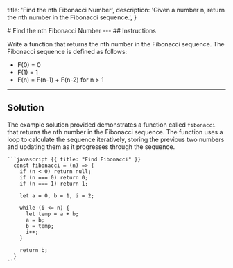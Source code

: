 
  title: 'Find the nth Fibonacci Number',
  description:
    'Given a number n, return the nth number in the Fibonacci sequence.',
}

<HeroPattern/>
# Find the nth Fibonacci Number
---
## Instructions


Write a function that returns the nth number in the Fibonacci sequence. The Fibonacci sequence is defined as follows:
- F(0) = 0
- F(1) = 1
- F(n) = F(n-1) + F(n-2) for n > 1

---
## Solution

<Row>
  <Col>
    <p>The example solution provided demonstrates a function called <code>fibonacci</code> that returns the nth number in the Fibonacci sequence. The function uses a loop to calculate the sequence iteratively, storing the previous two numbers and updating them as it progresses through the sequence.</p>
  </Col>
  <Col>

    ```javascript {{ title: "Find Fibonacci" }}
      const fibonacci = (n) => {
        if (n < 0) return null;
        if (n === 0) return 0;
        if (n === 1) return 1;

        let a = 0, b = 1, i = 2;

        while (i <= n) {
          let temp = a + b;
          a = b;
          b = temp;
          i++;
        }

        return b;
      }
    ```
  </Col>
</Row>
